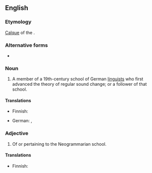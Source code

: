 ==English==
{{wikipedia}}

===Etymology===
[[calque|Calque]] of the {{etyl|de|en}} {{m|de|Junggrammatiker}}.

===Alternative forms===
* {{l|en|neogrammarian}}

===Noun===
{{en-noun}}

# {{lb|en|linguistics}} A member of a 19th-century school of German [[linguist]]s who first advanced the theory of regular sound change; or a follower of that school.

====Translations====
{{trans-top|member or follower of the Neogrammarian school}}
* Finnish: {{t|fi|nuorgrammaatikko}}
{{trans-mid}}
* German: {{t+|de|Junggrammatiker|m}}, {{t|de|Junggrammatikerin|f}}
{{trans-bottom}}

===Adjective===
{{en-adj}}

# Of or pertaining to the Neogrammarian school.

====Translations====
{{trans-top|of or pertaining to the Neogrammarian school}}
* Finnish: {{t|fi|nuorgrammaattinen}}
{{trans-mid}}
{{trans-bottom}}